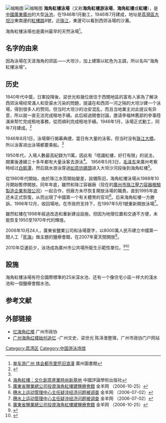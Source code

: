 [[File:HoiGokHungLau_(NORTH_GATE).jpg|缩略图]]
[[File:HoiGokHungLau_Swimming_Pool.jpg|缩略图]]
'''海角紅樓泳場'''（又称'''海角紅樓游泳場'''，'''海角紅樓'''或'''紅樓'''），是[[中华人民共和国|中國]][[广东省|廣東]][[广州市|廣州]]的大型[[游泳池|泳池]]，在1946年1月動工，1946年7月建成，地址是[[荔湾区|荔灣區]][[大坦沙|大坦沙]]東南邊的[[紅樓路|紅樓路]]8號，近[[珠江|珠江]]，東邊可以看到西郊泳場的沙灘。

海角紅樓泳場也是廣州最早的天然泳場<ref>[http://www.gzlib.gov.cn:8080/shequ_info/gzfengwu/GZfengwuDetail.do?column=ZMJD&id=363124 单车游广州 体会都市里怀旧浪漫] {{webarchive|url=https://web.archive.org/web/20170114055859/http://www.gzlib.gov.cn:8080/shequ_info/gzfengwu/GZfengwuDetail.do?column=ZMJD&id=363124 |date=2017-01-14 }} 廣州圖書館</ref>。

== 名字的由来 ==
因為泳場在天涯海角的郊區——大坦沙，加上建築以紅色为主調，所以名叫“海角紅樓泳場”。

== 历史 ==
1940年代中葉，日軍投降後，梁世光和幾位居住于西關地區的富有人家為了解決西郊泳場经常滿人和受渠水污染的問題，提議在和西郊一河之隔的大坦沙建一个泳場，得到很多人的赞同。但当时大坦沙的治安混乱，而且当地業主对此提议有异意，所以就一直无法完成租地手續。此后經過開會討論，邀请李福林舊部的參事陸滿来帮忙完成租地事務，從而順利完成租地手續。1946年1月，泳場正式動工，同年7月建成。<ref name="dayoo">{{cite web|title=忆海角红楼_历史频道_大洋网|url=http://news.dayoo.com/history/201008/20/88670_13646453.htm|deadurl=yes|archiveurl=https://web.archive.org/web/20161011153832/http://news.dayoo.com/history/201008/20/88670_13646453.htm|archivedate=2016-10-11}}</ref>

1946年8月1日，泳場舉行揭幕典禮，當日有大量的泳客。但当时没有[[珠江大桥|珠江大橋]]，所以泳客进出泳場都要乘船。<ref name="dayoo" />

1950年代，入場人數最高紀録为11萬，因此有「唔識紅樓，好打有限」的说法，開業後連續三十多年都有大量泳客去游泳<ref>[http://hk.crntt.com/crn-webapp/cbspub/secDetail.jsp?bookid=16561&secid=16860 海角紅樓：文化創意産業時尚新基地] {{Wayback|url=http://hk.crntt.com/crn-webapp/cbspub/secDetail.jsp?bookid=16561&secid=16860 |date=20170114063018 }} 中國評論學術出版社</ref>。 1956年5月3日，[[毛泽东|毛泽东]]来廣州考察時经过[[白鹅潭|白鹅潭]]，然后跳水游泳穿過[[如意坊碼頭|如意坊碼頭]]进入大坦沙河段後到海角紅樓<ref name="GJM">[http://www.ycwb.com/big5/ycwb/2006-10/24/content_1255476.htm 廣東省鹽業總公司投資海角紅樓建鹽療會館] {{Wayback|url=http://www.ycwb.com/big5/ycwb/2006-10/24/content_1255476.htm |date=20160920164814 }} 金羊网 （2006-10-25）</ref>。

從1980年代開始，由於珠江水質開始變差，設備陈旧，海角紅樓泳場从1988年10月開始暫停開放。同年年底，雖然和珠江容器廠（现在的[[廣州市珠江壓力容器檢驗製造企業有限公司|廣州市珠江壓力容器檢驗製造企業有限公司]]）一起合作，但廠方未尽恢复開放泳場的職責。直到1995年底还未正式恢復，从而出現了中國第一个有关體育的官司<ref name="lawsuit">[http://www.ycwb.com/gb/content/2006-07/02/content_1157066.htm 穗水上运动管理中心主任疑涉经济问题被调查] {{Wayback|url=http://www.ycwb.com/gb/content/2006-07/02/content_1157066.htm |date=20160920164747 }} 金羊网 （2006-07-02）</ref>。后来海角紅樓一方勝訴。1996年12月，收回場地，在市政府支持下，在1997年5月1號重新開放泳場<ref name="lawsuit">[http://www.ycwb.com/gb/content/2006-07/02/content_1157066.htm 穗水上运动管理中心主任疑涉经济问题被调查] {{Wayback|url=http://www.ycwb.com/gb/content/2006-07/02/content_1157066.htm |date=20160920164747 }} 金羊网 （2006-07-02）</ref>。

雖然紅樓在1998年經過改造和重新建设設施，但因为地理位置和交通不方便，未能恢复1950至1970年代的輝煌。

2006年10月24人，廣東省鹽業公司和泳場簽字，以8000萬人民币建立中國第一間人工「[[死海|死海]]」做主題的鹽療會館，在2007年夏天間開放<ref name="GJM">[http://www.ycwb.com/big5/ycwb/2006-10/24/content_1255476.htm 廣東省鹽業總公司投資海角紅樓建鹽療會館] {{Wayback|url=http://www.ycwb.com/big5/ycwb/2006-10/24/content_1255476.htm |date=20160920164814 }} 金羊网 （2006-10-25）</ref>。

2010年亞運前夕，泳场成為廣州市公共場所衛生示範性單位。<ref>{{cite web|title=广州公布首批卫生A级公共场所_网易新闻中心|url=http://news.163.com/11/0525/14/74TIJIS000014AED.html|access-date=2016-09-12|archive-url=https://web.archive.org/web/20170114064303/http://news.163.com/11/0525/14/74TIJIS000014AED.html|archive-date=2017-01-14|dead-url=yes}}</ref><ref>{{cite web|title=群体通—国内首创的场馆预订官方服务平台|url=http://tyt.gzsports.gov.cn/sport/stadium/detail.do?resourceId=ff80808141c9a9690141ca4983330005|accessdate=2016-09-12}}</ref>

== 設施 ==
海角紅樓泳場有符合國際標準的25米深水池、还有一个像住宅小區一样大的淺水池和一個鹽療會館水池。

== 参考文献 ==
{{Reflist}}

== 外部链接 ==
* [http://www.gzzxws.gov.cn/gzws/gzws/ml/35/200809/t20080916_7564.htm 忆海角红楼] {{Wayback|url=http://www.gzzxws.gov.cn/gzws/gzws/ml/35/200809/t20080916_7564.htm |date=20101206120224 }} 广州市政协
*[http://www.gzzxws.gov.cn/gzws/gzws/fl/ty/200809/t20080916_8048.htm 广州海角红楼始创追忆] {{Wayback|url=http://www.gzzxws.gov.cn/gzws/gzws/fl/ty/200809/t20080916_8048.htm |date=20190509122206 }}-广州文史，梁世光 陈泽澂整理，广州市政协门户网站

[[Category:荔湾区|Category:荔湾区]]
[[Category:中国游泳场馆|Category:中国游泳场馆]]